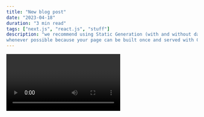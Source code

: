```yaml
---
title: "New blog post"
date: "2023-04-18"
duration: "3 min read"
tags: ["next.js", "react.js", "stuff"]
description: "we recommend using Static Generation (with and without data)
whenever possible because your page can be built once and served with CDN..."
---
```


<Video id="6h649f2fB9Q" />

we recommend using **Static Generation** (with and without data)
whenever possible because your page can be built once and served with CDN,
whitch makes it much faster and having a server render the page on every
request.

You can use Static Generation for many types of pages, including:

- Marketing pages
- Blog posts
- E-commerce product listings
- Help and documentations

You should ask yourself: "Can I pre-render this page **ahead** of
a user's request?" If the answer is yes then you should choose Static
Generation.

On the other hand, Static Generation is **not** a good idea if you
can not pre-render a page a head of a user's request. Maybe your page
shows frequently updated data, and the page content changes on every
request.
